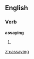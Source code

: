 ==English==
===Verb===
'''assaying'''

# {{present participle of|[[assay]]}}

{{anagrams:en/aaginssy}}
[[zh:assaying]]